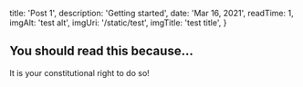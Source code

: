 
  title: 'Post 1',
  description: 'Getting started',
  date: 'Mar 16, 2021',
  readTime: 1,
  imgAlt: 'test alt',
  imgUri: '/static/test',
  imgTitle: 'test title',
}


## You should read this because...

It is your constitutional right to do so!